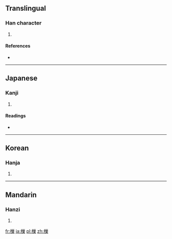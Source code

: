 ==Translingual==

===Han character===
{{Han char|rn=75|rad=木|as=11|sn=15|four=4299<sub>4</sub>|canj=木女女木 (DVVD)}}

# {{defn|Han|sort=木11}}

====References====
* {{Han ref|kx=0550.030|dkj=15433|dj=0937.270|hdz=21286.030|uh=6A14|ud=27156|bh=E5DC|bd=58844}}

----

==Japanese==

===Kanji===
{{ja-kanji|grade=|rs=木11}}

# {{defn|Japanese|sort=木11}}

====Readings====
* {{ja-readings|on=[[そう]] (sō), [[しょう]] (shō), [[じょう]] (jō)|kun=[[やぐら]] (yagura), [[すくいあみ]] (sukuiami), [[すくう]] (sukuu)}}

----

==Korean==

===Hanja===
{{ko-hanja|hangeul=소|eumhun=|rv=so|mr=so|y=so}}

# {{defn|Korean|sort=木11}}

----

==Mandarin==

===Hanzi===
{{cmn-hanzi|pin=[[cháo]] ([[chao2]]), [[jiǎo]] ([[jiao3]])|wg=ch'ao<sup>2</sup>, chiao<sup>3</sup>}}

# {{defn|Mandarin|sort=木11}}

[[fr:樔]]
[[ja:樔]]
[[pl:樔]]
[[zh:樔]]